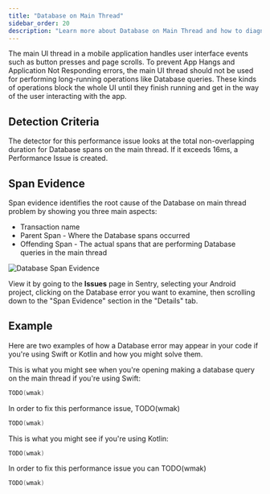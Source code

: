 ```yaml
---
title: "Database on Main Thread"
sidebar_order: 20
description: "Learn more about Database on Main Thread and how to diagnose and fix these issues."
---
```


The main UI thread in a mobile application handles user interface events such as button presses and page scrolls. To prevent App Hangs and Application Not Responding errors, the main UI thread should not be used for performing long-running operations like Database queries. These kinds of operations block the whole UI until they finish running and get in the way of the user interacting with the app.

## Detection Criteria

The detector for this performance issue looks at the total non-overlapping duration for Database spans on the main thread. If it exceeds 16ms, a Performance Issue is created.

## Span Evidence

Span evidence identifies the root cause of the Database on main thread problem by showing you three main aspects:

- Transaction name
- Parent Span - Where the Database spans occurred
- Offending Span - The actual spans that are performing Database queries in the main thread

![Database Span Evidence](db-io.png)

View it by going to the **Issues** page in Sentry, selecting your Android project, clicking on the Database error you want to examine, then scrolling down to the "Span Evidence" section in the "Details" tab.
## Example

Here are two examples of how a Database error may appear in your code if you're using Swift or Kotlin and how you might solve them.

This is what you might see when you're opening making a database query on the main thread if you're using Swift:

```swift
TODO(wmak)
```

In order to fix this performance issue, TODO(wmak)

```swift
TODO(wmak)
```

This is what you might see if you're using Kotlin:

```kotlin
TODO(wmak)
```

In order to fix this performance issue you can TODO(wmak)

```kotlin
TODO(wmak)
```
